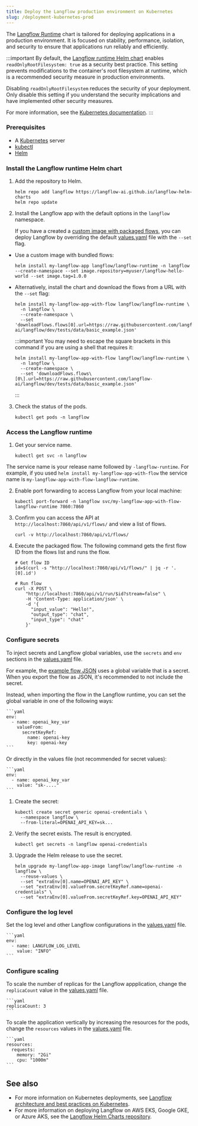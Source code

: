 ```yaml
---
title: Deploy the Langflow production environment on Kubernetes
slug: /deployment-kubernetes-prod
---
```



The [Langflow Runtime](https://github.com/langflow-ai/langflow-helm-charts/blob/main/charts/langflow-runtime) chart is tailored for deploying applications in a production environment. It is focused on stability, performance, isolation, and security to ensure that applications run reliably and efficiently.

:::important
By default, the [Langflow runtime Helm chart](https://github.com/langflow-ai/langflow-helm-charts/blob/main/charts/langflow-runtime/values.yaml#L46) enables `readOnlyRootFilesystem: true` as a security best practice. This setting prevents modifications to the container's root filesystem at runtime, which is a recommended security measure in production environments.

Disabling `readOnlyRootFilesystem` reduces the security of your deployment. Only disable this setting if you understand the security implications and have implemented other security measures.

For more information, see the [Kubernetes documentation](https://kubernetes.io/docs/tasks/configure-pod-container/security-context/).
:::

### Prerequisites

- A [Kubernetes](https://kubernetes.io/docs/setup/) server
- [kubectl](https://kubernetes.io/docs/tasks/tools/#kubectl)
- [Helm](https://helm.sh/docs/intro/install/)

### Install the Langflow runtime Helm chart

1. Add the repository to Helm.

    ```shell
    helm repo add langflow https://langflow-ai.github.io/langflow-helm-charts
    helm repo update
    ```

2. Install the Langflow app with the default options in the `langflow` namespace.

    If you have a created a [custom image with packaged flows](/deployment-docker#package-your-flow-as-a-docker-image), you can deploy Langflow by overriding the default [values.yaml](https://github.com/langflow-ai/langflow-helm-charts/blob/main/charts/langflow-runtime/values.yaml) file with the `--set` flag.

* Use a custom image with bundled flows:
    ```shell
    helm install my-langflow-app langflow/langflow-runtime -n langflow --create-namespace --set image.repository=myuser/langflow-hello-world --set image.tag=1.0.0
    ```

* Alternatively, install the chart and download the flows from a URL with the `--set` flag:
    ```shell
    helm install my-langflow-app-with-flow langflow/langflow-runtime \
      -n langflow \
      --create-namespace \
      --set 'downloadFlows.flows[0].url=https://raw.githubusercontent.com/langflow-ai/langflow/dev/tests/data/basic_example.json'
    ```

    :::important
    You may need to escape the square brackets in this command if you are using a shell that requires it:
    ```shell
    helm install my-langflow-app-with-flow langflow/langflow-runtime \
      -n langflow \
      --create-namespace \
      --set 'downloadFlows.flows\[0\].url=https://raw.githubusercontent.com/langflow-ai/langflow/dev/tests/data/basic_example.json'
    ```
    :::

3. Check the status of the pods.
    ```shell
    kubectl get pods -n langflow
    ```

### Access the Langflow runtime

1. Get your service name.
    ```shell
    kubectl get svc -n langflow
    ```

The service name is your release name followed by `-langflow-runtime`. For example, if you used `helm install my-langflow-app-with-flow` the service name is `my-langflow-app-with-flow-langflow-runtime`.

2. Enable port forwarding to access Langflow from your local machine:

    ```shell
    kubectl port-forward -n langflow svc/my-langflow-app-with-flow-langflow-runtime 7860:7860
    ```

3. Confirm you can access the API at `http://localhost:7860/api/v1/flows/` and view a list of flows.
    ```shell
    curl -v http://localhost:7860/api/v1/flows/
    ```

4. Execute the packaged flow.
The following command gets the first flow ID from the flows list and runs the flow.

    ```shell
    # Get flow ID
    id=$(curl -s "http://localhost:7860/api/v1/flows/" | jq -r '.[0].id')

    # Run flow
    curl -X POST \
        "http://localhost:7860/api/v1/run/$id?stream=false" \
        -H 'Content-Type: application/json' \
        -d '{
          "input_value": "Hello!",
          "output_type": "chat",
          "input_type": "chat"
        }'
    ```

### Configure secrets

To inject secrets and Langflow global variables, use the `secrets` and `env` sections in the [values.yaml](https://github.com/langflow-ai/langflow-helm-charts/blob/main/charts/langflow-runtime/values.yaml) file.

For example, the [example flow JSON](https://raw.githubusercontent.com/langflow-ai/langflow-helm-charts/refs/heads/main/examples/flows/basic-prompting-hello-world.json) uses a global variable that is a secret. When you export the flow as JSON, it's recommended to not include the secret.

Instead, when importing the flow in the Langflow runtime, you can set the global variable in one of the following ways:

<Tabs>
<TabItem value="values" label="values.yaml">

    ```yaml
    env:
      - name: openai_key_var
        valueFrom:
          secretKeyRef:
            name: openai-key
            key: openai-key
    ```

Or directly in the values file (not recommended for secret values):

    ```yaml
    env:
      - name: openai_key_var
        value: "sk-...."
    ```

</TabItem>
<TabItem value="helm" label="Helm commands">

1. Create the secret:
    ```shell
    kubectl create secret generic openai-credentials \
      --namespace langflow \
      --from-literal=OPENAI_API_KEY=sk...
    ```

2. Verify the secret exists. The result is encrypted.
    ```shell
    kubectl get secrets -n langflow openai-credentials
    ```

3. Upgrade the Helm release to use the secret.
    ```shell
    helm upgrade my-langflow-app-image langflow/langflow-runtime -n langflow \
      --reuse-values \
      --set "extraEnv[0].name=OPENAI_API_KEY" \
      --set "extraEnv[0].valueFrom.secretKeyRef.name=openai-credentials" \
      --set "extraEnv[0].valueFrom.secretKeyRef.key=OPENAI_API_KEY"
    ```

</TabItem>
</Tabs>

### Configure the log level

Set the log level and other Langflow configurations in the [values.yaml](https://github.com/langflow-ai/langflow-helm-charts/blob/main/charts/langflow-runtime/values.yaml) file.

    ```yaml
    env:
      - name: LANGFLOW_LOG_LEVEL
        value: "INFO"
    ```

### Configure scaling

To scale the number of replicas for the Langflow appplication, change the `replicaCount` value in the [values.yaml](https://github.com/langflow-ai/langflow-helm-charts/blob/main/charts/langflow-runtime/values.yaml) file.

    ```yaml
    replicaCount: 3
    ```

To scale the application vertically by increasing the resources for the pods, change the `resources` values in the [values.yaml](https://github.com/langflow-ai/langflow-helm-charts/blob/main/charts/langflow-runtime/values.yaml) file.

    ```yaml
    resources:
      requests:
        memory: "2Gi"
        cpu: "1000m"
    ```

## See also

* For more information on Kubernetes deployments, see [Langflow architecture and best practices on Kubernetes](/deployment-prod-best-practices).
* For more information on deploying Langflow on AWS EKS, Google GKE, or Azure AKS, see the [Langflow Helm Charts repository](https://github.com/langflow-ai/langflow-helm-charts).





